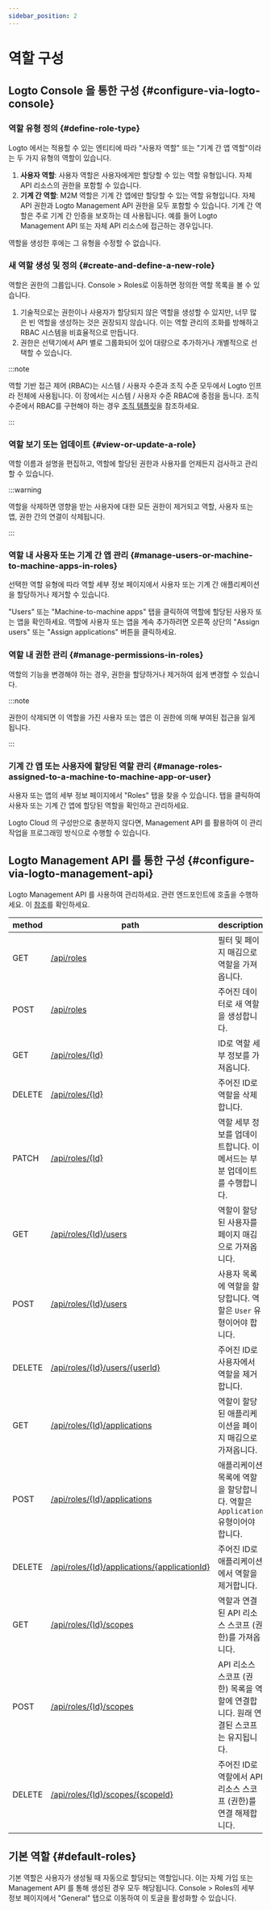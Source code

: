 ```yaml
---
sidebar_position: 2
---
```


# 역할 구성

## Logto Console 을 통한 구성 \{#configure-via-logto-console}

### 역할 유형 정의 \{#define-role-type}

Logto 에서는 적용할 수 있는 엔티티에 따라 "사용자 역할" 또는 "기계 간 앱 역할"이라는 두 가지 유형의 역할이 있습니다.

1. **사용자 역할**: 사용자 역할은 사용자에게만 할당할 수 있는 역할 유형입니다. 자체 API 리소스의 권한을 포함할 수 있습니다.
2. **기계 간 역할**: M2M 역할은 기계 간 앱에만 할당할 수 있는 역할 유형입니다. 자체 API 권한과 Logto Management API 권한을 모두 포함할 수 있습니다. 기계 간 역할은 주로 기계 간 인증을 보호하는 데 사용됩니다. 예를 들어 Logto Management API 또는 자체 API 리소스에 접근하는 경우입니다.

역할을 생성한 후에는 그 유형을 수정할 수 없습니다.

### 새 역할 생성 및 정의 \{#create-and-define-a-new-role}

역할은 권한의 그룹입니다. <CloudLink to="/roles">Console > Roles</CloudLink>로 이동하면 정의한 역할 목록을 볼 수 있습니다.

1. 기술적으로는 권한이나 사용자가 할당되지 않은 역할을 생성할 수 있지만, 너무 많은 빈 역할을 생성하는 것은 권장되지 않습니다. 이는 역할 관리의 조화를 방해하고 RBAC 시스템을 비효율적으로 만듭니다.
2. 권한은 선택기에서 API 별로 그룹화되어 있어 대량으로 추가하거나 개별적으로 선택할 수 있습니다.

:::note

역할 기반 접근 제어 (RBAC)는 시스템 / 사용자 수준과 조직 수준 모두에서 Logto 인프라 전체에 사용됩니다. 이 장에서는 시스템 / 사용자 수준 RBAC에 중점을 둡니다. 조직 수준에서 RBAC를 구현해야 하는 경우 [조직 템플릿](/authorization/organization-template)을 참조하세요.

:::

### 역할 보기 또는 업데이트 \{#view-or-update-a-role}

역할 이름과 설명을 편집하고, 역할에 할당된 권한과 사용자를 언제든지 검사하고 관리할 수 있습니다.

:::warning

역할을 삭제하면 영향을 받는 사용자에 대한 모든 권한이 제거되고 역할, 사용자 또는 앱, 권한 간의 연결이 삭제됩니다.

:::

### 역할 내 사용자 또는 기계 간 앱 관리 \{#manage-users-or-machine-to-machine-apps-in-roles}

선택한 역할 유형에 따라 역할 세부 정보 페이지에서 사용자 또는 기계 간 애플리케이션을 할당하거나 제거할 수 있습니다.

"Users" 또는 "Machine-to-machine apps" 탭을 클릭하여 역할에 할당된 사용자 또는 앱을 확인하세요. 역할에 사용자 또는 앱을 계속 추가하려면 오른쪽 상단의 "Assign users" 또는 "Assign applications" 버튼을 클릭하세요.

### 역할 내 권한 관리 \{#manage-permissions-in-roles}

역할의 기능을 변경해야 하는 경우, 권한을 할당하거나 제거하여 쉽게 변경할 수 있습니다.

:::note

권한이 삭제되면 이 역할을 가진 사용자 또는 앱은 이 권한에 의해 부여된 접근을 잃게 됩니다.

:::

### 기계 간 앱 또는 사용자에 할당된 역할 관리 \{#manage-roles-assigned-to-a-machine-to-machine-app-or-user}

사용자 또는 앱의 세부 정보 페이지에서 "Roles" 탭을 찾을 수 있습니다. 탭을 클릭하여 사용자 또는 기계 간 앱에 할당된 역할을 확인하고 관리하세요.

Logto Cloud 의 구성만으로 충분하지 않다면, Management API 를 활용하여 이 관리 작업을 프로그래밍 방식으로 수행할 수 있습니다.

## Logto Management API 를 통한 구성 \{#configure-via-logto-management-api}

Logto Management API 를 사용하여 관리하세요. 관련 엔드포인트에 호출을 수행하세요. 이 [참조](https://openapi.logto.io/operation/operation-listresourcescopes)를 확인하세요.

| method | path                                                                                                                   | description                                                                         |
| ------ | ---------------------------------------------------------------------------------------------------------------------- | ----------------------------------------------------------------------------------- |
| GET    | [/api/roles](https://openapi.logto.io/operation/operation-listroles)                                                   | 필터 및 페이지 매김으로 역할을 가져옵니다.                                          |
| POST   | [/api/roles](https://openapi.logto.io/operation/operation-createrole)                                                  | 주어진 데이터로 새 역할을 생성합니다.                                               |
| GET    | [/api/roles/\{Id\}](https://openapi.logto.io/operation/operation-getrole)                                              | ID로 역할 세부 정보를 가져옵니다.                                                   |
| DELETE | [/api/roles/\{Id\}](https://openapi.logto.io/operation/operation-deleterole)                                           | 주어진 ID로 역할을 삭제합니다.                                                      |
| PATCH  | [/api/roles/\{Id\}](https://openapi.logto.io/operation/operation-updaterole)                                           | 역할 세부 정보를 업데이트합니다. 이 메서드는 부분 업데이트를 수행합니다.            |
| GET    | [/api/roles/\{Id\}/users](https://openapi.logto.io/operation/operation-listroleusers)                                  | 역할이 할당된 사용자를 페이지 매김으로 가져옵니다.                                  |
| POST   | [/api/roles/\{Id\}/users](https://openapi.logto.io/operation/operation-createroleuser)                                 | 사용자 목록에 역할을 할당합니다. 역할은 `User` 유형이어야 합니다.                   |
| DELETE | [/api/roles/\{Id\}/users/\{userId\}](https://openapi.logto.io/operation/operation-deleteroleuser)                      | 주어진 ID로 사용자에서 역할을 제거합니다.                                           |
| GET    | [/api/roles/\{Id\}/applications](https://openapi.logto.io/operation/operation-listroleapplications)                    | 역할이 할당된 애플리케이션을 페이지 매김으로 가져옵니다.                            |
| POST   | [/api/roles/\{Id\}/applications](https://openapi.logto.io/operation/operation-createroleapplication)                   | 애플리케이션 목록에 역할을 할당합니다. 역할은 `Application` 유형이어야 합니다.      |
| DELETE | [/api/roles/\{Id\}/applications/\{applicationId\}](https://openapi.logto.io/operation/operation-deleteroleapplication) | 주어진 ID로 애플리케이션에서 역할을 제거합니다.                                     |
| GET    | [/api/roles/\{Id\}/scopes](https://openapi.logto.io/operation/operation-listrolescopes)                                | 역할과 연결된 API 리소스 스코프 (권한)를 가져옵니다.                                |
| POST   | [/api/roles/\{Id\}/scopes](https://openapi.logto.io/operation/operation-createrolescope)                               | API 리소스 스코프 (권한) 목록을 역할에 연결합니다. 원래 연결된 스코프는 유지됩니다. |
| DELETE | [/api/roles/\{Id\}/scopes/\{scopeId\}](https://openapi.logto.io/operation/operation-deleterolescope)                   | 주어진 ID로 역할에서 API 리소스 스코프 (권한)를 연결 해제합니다.                    |

## 기본 역할 \{#default-roles}

기본 역할은 사용자가 생성될 때 자동으로 할당되는 역할입니다. 이는 자체 가입 또는 Management API 를 통해 생성된 경우 모두 해당됩니다. <CloudLink to="/roles">Console > Roles</CloudLink>의 세부 정보 페이지에서 "General" 탭으로 이동하여 이 토글을 활성화할 수 있습니다.
